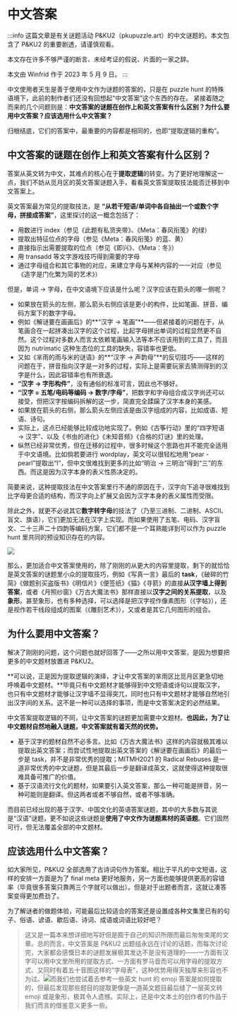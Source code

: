 # 中文答案

:::info
这篇文章是有关谜题活动 P\&KU2（pkupuzzle.art）的中文谜题的。本文包含了 P\&KU2 的重要剧透，请谨慎观看。

本文存在许多不够严谨的断言、未经考证的假说、片面的一家之辞。

本文由 Winfrid 作于 2023 年 5 月 9 日。
:::

中文使用者天生是善于使用中文作为谜题的答案的，只是在 puzzle hunt 的特殊语境下，此前的制作者们还没有回想起“中文答案”这个东西的存在。
紧接着随之而来的几个问题则是：**中文答案的谜题在创作上和英文答案有什么区别？为什么要用中文答案？应该选用什么中文答案？**

归根结底，它们的答案中，最重要的内容都是相同的，也即“提取逻辑的重构”。

## 中文答案的谜题在创作上和英文答案有什么区别？

答案从英文转为中文，其难点的核心在于**提取逻辑**的转变。为了更好地理解这一点，我们不妨从觅月区的英文答案谜题入手，看看英文答案提取技法能否迁移到中文答案上。

英文答案最为常见的提取技法，是 **“从若干短语/单词中各自抽出一个或数个字母，拼接成答案”**，这里探讨的这一概念包括了：

* 用数进行 index（参见《此题有私货夹带》、《Meta：春风衔笺》的绿）
* 提取出特征位点的字母（参见《Meta：春风衔笺》的蓝、黄）
* 直接指示出需要提取的位点（参见《即兴》、《Meta：冬》）
* 用 transadd 等文字游戏技巧得到需要的字母
* 通过字母组合和其它事物的对应，来建立字母与某种内容的一一对应（参见《造字是门化繁为简的艺术》）

但是，单词 → 字母，在中文语境下应该是什么呢？汉字应该在箭头的哪一侧呢？

* 如果放在箭头的左侧，那么箭头右侧应该是更小的构件，比如笔画、拼音、编码方案下的数字字母。
* 例如《解谜要在画画后》的**“汉字 → 笔画”**——但紧接着的问题在于，从笔画合在一起拼凑出汉字的这个过程，比起字母拼出单词的过程显然更不自然。这个过程对多数人而言太依赖笔画输入法等本不应该用到的工具了，而且因为 nutrimatic 这种生态位的工具的缺失，容错率也更低。
* 又如《芈雨的雨与米的谜语》的**“汉字 → 声韵母”**的反切技巧——这样的问题在于，拼音指向汉字是一对多的过程，实际上是需要玩家去猜测得到的汉字是什么，因此容错率也有所衰退。
* **“汉字 → 字形构件”**，没有通俗的标准可言，因此也不够好。
* **“汉字 = 五笔/电码等编码 → 数字/字母”**，把数字和字母组合成汉字尚还可以接受，但把汉字按编码拆解的这一步，简直完全蹂躏了汉字本身的美感。
* 如果放在箭头的右侧，那么箭头左侧应该是由汉字组成的内容，比如成语、短语、诗句。
* 实际上，这点已经能够比较成功地实现了。例如《古筝行动》里的“四字短语 → 汉字”、以及《书虫的进化》《未知音频》《合格的灯谜》里的处理。
* 纵然已经非常优秀，但在迁移的过程中，很多时候这个思路也并不能完全适用于中文语境。比如倘若要进行 wordplay，英文可以很轻松地用“pear - pearl”提取出“l”，但中文很难找到更多的比如“明治 → 三明治”得到“三”的东西。而这是因为汉字本身的表义性质决定的。

简要来说，这种提取技法在中文答案里行不通的原因在于，汉字向下追寻很难找到比字母更合适的结构，而汉字向上扩展又会因为汉字本身的表义属性而受限。

除此之外，就更不必说其它**数字转字母**的技法了（乃至三进制、二进制、ASCII、盲文、旗语），它们更加无法在汉字上实现。而如果使用了五笔、电码、汉字盲文、二十三声二十四韵等编码方案，它们都不是一个耳熟能详到可以作为 puzzle hunt 里共同的预设知识存在的内容。

![](./02-zhong-wen-da-an.assets/image_1.webp)

那么，更加适合中文答案使用的，除了刚刚的从更大的内容里提取，剩下的就恰恰是英文答案的谜题里小众的提取技巧，例如《写真一言》最后的 **task**，《破碎的竹简》《做题别买盗版书》《明信片》《便签纸》《猫》《寻箭》的直接**从汉字墙上得到答案**，或者《月照纱窗》《万古大魔法书》那样直接以**汉字之间的关系提取**，以及**象形**。甚至象形，也有多种选择，可以选择是把汉字视作像素图形（《字帖》），还是视作若干线段组成的图案（《雕刻艺术》），又或者是其它几何图形的组合。

## 为什么要用中文答案？

解决了刚刚的问题，这个问题也就好回答了——之所以用中文答案，是因为想要把更多的中文题材放置进 P\&KU2。

**可以说，正是因为提取逻辑的演绎，才让中文答案的芈雨区比觅月区更急切地呼唤着中文题材。**毕竟只有中文题材才能够得到中文短语或诗句以提取汉字，也只有中文题材才能够让汉字墙不显得突兀，同时也只有中文题材才能够自然地引出汉字间的关系。这不是一种可以选择的事项，而是中文答案决定的必然结果。

中文答案提取逻辑的不同，让中文答案的谜题更加需要中文题材。**也因此，为了让中文题材自然地融入谜题，中文答案就有着天然的优势。**

* 基于汉字的题材自然不必多言。比如《万古大魔法书》这样的内容就极其难以提取出英文答案；而尝试性地提取出英文答案的《解谜要在画画后》的最后一步是 task，并不是非常优秀的提取；MITMH2021 的 Radical Rebuses 是一道非常优秀的中文谜题，但是其最后一步是翻译成英文，这就使得这种提取很难具备可推广的价值。
* 基于汉语流行文化的题材，如果要引入英文答案，那么一种可能是拼音，另一种可能则是翻译。但这两者或者不够自然，或者不够准确。

而目前已经出现的基于汉字、中国文化的英语答案谜题，其中的大多数与其说是“汉语”谜题，更不如说这些谜题是**使用了中文作为谜题素材的英语题**。它们固然可行，但无法覆盖全部的中文题材。

## 应该选用什么中文答案？

如大家所见，P\&KU2 全部选用了古诗词句作为答案。相比于平凡的中文短语，这样的安排一方面是为了 final meta 更好地服务，另一方面也能够提供更高的容错率（毕竟很多答案只靠两三个字就可以做出）。但是对于出题者而言，这就让凑答案变得更加费劲了。

为了解谜者的做题体验，可能最后比较适合的答案还是设置成各种文集里已有的句子、俗语、谚语、歇后语、诗词、成语或词语比较好吧？

> 这又是一篇本来想详细地写好但是囿于自己的知识所限而最后匆匆束尾的文章。总的而言，中文答案是 P\&KU2 出题组永远在讨论的话题，而每次讨论完，大家都会感慨日本的谜题发展极其发达不是没有道理的——一方面有汉字可以用中文里所用的提取方式、一方面有罗马音而可以用字母的提取方式、又同时有着五十音图这样的“字母表”，这种优势用得天独厚来形容也不为过。![](./02-zhong-wen-da-an.assets/image_3.webp)而我们也尝试着去参考一些英文 hunt 的 emoji 答案是如何提取的，但最后发现那些题目的提取更像是一道英文题目最后缝了一层英文转 emoji 或是象形，极其令人遗憾。实际上，还是中文本土的创作者的作品于我们而言的借鉴意义更多一些。
